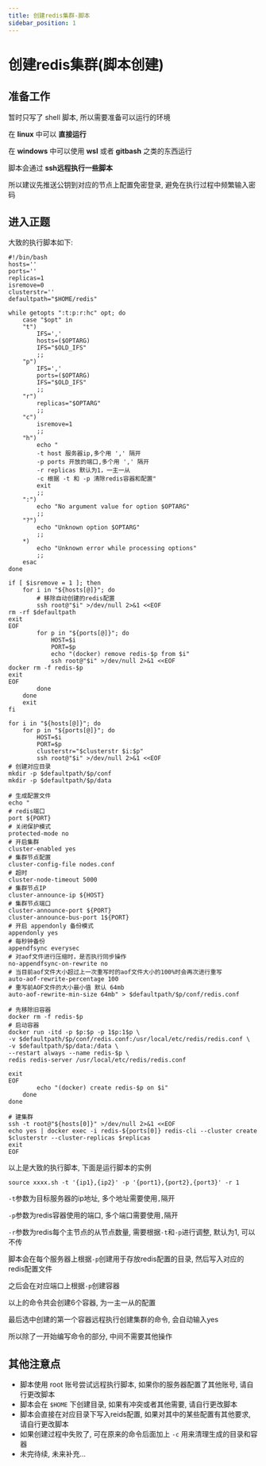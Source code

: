 ```yaml
---
title: 创建redis集群-脚本
sidebar_position: 1
---
```


# 创建redis集群(脚本创建)

## 准备工作

暂时只写了 shell 脚本, 所以需要准备可以运行的环境

在 **linux** 中可以 **直接运行**

在 **windows** 中可以使用 **wsl** 或者 **gitbash** 之类的东西运行

脚本会通过 **ssh远程执行一些脚本**

所以建议先推送公钥到对应的节点上配置免密登录, 避免在执行过程中频繁输入密码

## 进入正题

大致的执行脚本如下:

```shell
#!/bin/bash
hosts=''
ports=''
replicas=1
isremove=0
clusterstr=''
defaultpath="$HOME/redis"

while getopts ":t:p:r:hc" opt; do
    case "$opt" in
    "t")
        IFS=','
        hosts=($OPTARG)
        IFS="$OLD_IFS"
        ;;
    "p")
        IFS=','
        ports=($OPTARG)
        IFS="$OLD_IFS"
        ;;
    "r")
        replicas="$OPTARG"
        ;;
    "c")
        isremove=1
        ;;
    "h")
        echo "
        -t host 服务器ip,多个用 ',' 隔开
        -p ports 开放的端口,多个用 ',' 隔开
        -r replicas 默认为1，一主一从
        -c 根据 -t 和 -p 清除redis容器和配置"
        exit
        ;;
    ":")
        echo "No argument value for option $OPTARG"
        ;;
    "?")
        echo "Unknown option $OPTARG"
        ;;
    *)
        echo "Unknown error while processing options"
        ;;
    esac
done

if [ $isremove = 1 ]; then
    for i in "${hosts[@]}"; do
        # 移除自动创建的redis配置
        ssh root@"$i" >/dev/null 2>&1 <<EOF
rm -rf $defaultpath
exit
EOF
        for p in "${ports[@]}"; do
            HOST=$i
            PORT=$p
            echo "(docker) remove redis-$p from $i"
            ssh root@"$i" >/dev/null 2>&1 <<EOF
docker rm -f redis-$p
exit
EOF
        done
    done
    exit
fi

for i in "${hosts[@]}"; do
    for p in "${ports[@]}"; do
        HOST=$i
        PORT=$p
        clusterstr="$clusterstr $i:$p"
        ssh root@"$i" >/dev/null 2>&1 <<EOF
# 创建对应目录
mkdir -p $defaultpath/$p/conf
mkdir -p $defaultpath/$p/data

# 生成配置文件
echo "
# redis端口
port ${PORT}
# 关闭保护模式
protected-mode no
# 开启集群
cluster-enabled yes
# 集群节点配置
cluster-config-file nodes.conf
# 超时
cluster-node-timeout 5000
# 集群节点IP
cluster-announce-ip ${HOST}
# 集群节点端口
cluster-announce-port ${PORT}
cluster-announce-bus-port 1${PORT}
# 开启 appendonly 备份模式
appendonly yes
# 每秒钟备份
appendfsync everysec
# 对aof文件进行压缩时，是否执行同步操作
no-appendfsync-on-rewrite no
# 当目前aof文件大小超过上一次重写时的aof文件大小的100%时会再次进行重写
auto-aof-rewrite-percentage 100
# 重写前AOF文件的大小最小值 默认 64mb
auto-aof-rewrite-min-size 64mb" > $defaultpath/$p/conf/redis.conf

# 先移除旧容器
docker rm -f redis-$p
# 启动容器
docker run -itd -p $p:$p -p 1$p:1$p \
-v $defaultpath/$p/conf/redis.conf:/usr/local/etc/redis/redis.conf \
-v $defaultpath/$p/data:/data \
--restart always --name redis-$p \
redis redis-server /usr/local/etc/redis/redis.conf

exit
EOF
        echo "(docker) create redis-$p on $i"
    done
done

# 建集群
ssh -t root@"${hosts[0]}" >/dev/null 2>&1 <<EOF
echo yes | docker exec -i redis-${ports[0]} redis-cli --cluster create $clusterstr --cluster-replicas $replicas
exit
EOF

```

以上是大致的执行脚本, 下面是运行脚本的实例

```shell
source xxxx.sh -t '{ip1},{ip2}' -p '{port1},{port2},{port3}' -r 1
```

`-t`参数为目标服务器的ip地址, 多个地址需要使用`,`隔开

`-p`参数为redis容器使用的端口, 多个端口需要使用`,`隔开

`-r`参数为redis每个主节点的从节点数量, 需要根据`-t`和`-p`进行调整, 默认为1, 可以不传

脚本会在每个服务器上根据`-p`创建用于存放redis配置的目录, 然后写入对应的redis配置文件

之后会在对应端口上根据`-p`创建容器

以上的命令共会创建6个容器, 为一主一从的配置

最后选中创建的第一个容器远程执行创建集群的命令, 会自动输入yes

所以除了一开始编写命令的部分, 中间不需要其他操作

## 其他注意点

* 脚本使用 root 账号尝试远程执行脚本, 如果你的服务器配置了其他账号, 请自行更改脚本
* 脚本会在 `$HOME` 下创建目录, 如果有冲突或者其他需要, 请自行更改脚本
* 脚本会直接在对应目录下写入reids配置, 如果对其中的某些配置有其他要求, 请自行更改脚本
* 如果创建过程中失败了, 可在原来的命令后面加上 `-c` 用来清理生成的目录和容器
* 未完待续, 未来补充...


